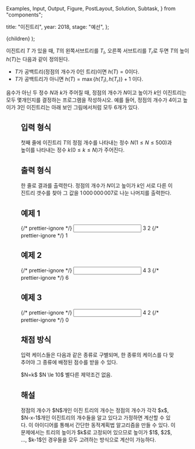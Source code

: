   Examples,
  Input,
  Output,
  Figure,
  PostLayout,
  Solution,
  Subtask,
} from "components";

  title: "이진트리",
  year: 2018,
  stage: "예선",
};

  <PostLayout meta={meta}>{children}</PostLayout>
);

이진트리 $T$ 가 있을 때, $T$의 왼쪽서브트리를 $T_l$, 오른쪽 서브트리를 $T_r$로 두면 $T$의 높이 $h(T)$는 다음과 같이 정의된다.

- $T$가 공백트리(정점의 개수가 $0$인 트리)이면 $h(T) = 0$이다.
- $T$가 공백트리가 아니면 $h(T) = \max \left\{ h(T_l) , h(T_r) \right\} + 1$ 이다.

음수가 아닌 두 정수 $N$과 $k$가 주어질 때, 정점의 개수가 $N$이고 높이가 $k$인 이진트리는 모두 몇개인지를 결정하는 프로그램을 작성하시오. 예를 들어, 정점의 개수가 $4$이고 높이가 $3$인 이진트리는 아래 보인 그림에서처럼 모두 $6$개가 있다.

<Figure src="/2018/online_Images/BT1.png" alt="" />

## 입력 형식

첫째 줄에 이진트리 $T$의 정점 개수를 나타내는 정수 $N$($1\le N \le 500$)과 높이를 나타내는 정수 $k$($0 \le k \le N$)가 주어진다.

## 출력 형식

한 줄로 결과를 출력한다. 정점의 개수가 $N$이고 높이가 $k$인 서로 다른 이진트리 갯수를 찾아 그 값을 $1\,000\,000\,007$로 나눈 나머지를 출력한다.

## 예제 1

<Examples>
  {/* prettier-ignore */}
  <Input>
    3 2
  </Input>
  {/* prettier-ignore */}
  <Output>
    1
  </Output>
</Examples>

## 예제 2

<Examples>
  {/* prettier-ignore */}
  <Input>
    4 3
  </Input>
  {/* prettier-ignore */}
  <Output>
    6
  </Output>
</Examples>

## 예제 3

<Examples>
  {/* prettier-ignore */}
  <Input>
    4 2
  </Input>
  {/* prettier-ignore */}
  <Output>
    0
  </Output>
</Examples>

## 채점 방식

입력 케이스들은 다음과 같은 종류로 구별되며, 한 종류의 케이스를 다 맞추어야 그 종류에 배정된 점수를 받을 수 있다.

<Subtask index={1} score={20}>
  $N=k$
</Subtask>
<Subtask index={2} score={35}>
  $N \le 10$
</Subtask>
<Subtask index={3} score={45}>
  별다른 제약조건 없음.
</Subtask>

## 해설

<Solution>
  정점의 개수가 $N$개인 이진 트리의 개수는 정점의 개수가 각각 $x$, $N-x-1$개인
  이진트리의 개수들을 알고 있다고 가정하면 계산할 수 있다. 이 아이디어를 통해서
  간단한 동적계획법 알고리즘을 만들 수 있다. 이 문제에서는 트리의 높이가 $k$로
  고정되어 있으므로 높이가 $1$, $2$, …, $k-1$인 경우들을 모두 고려하는 방식으로
  계산이 가능하다.
</Solution>
